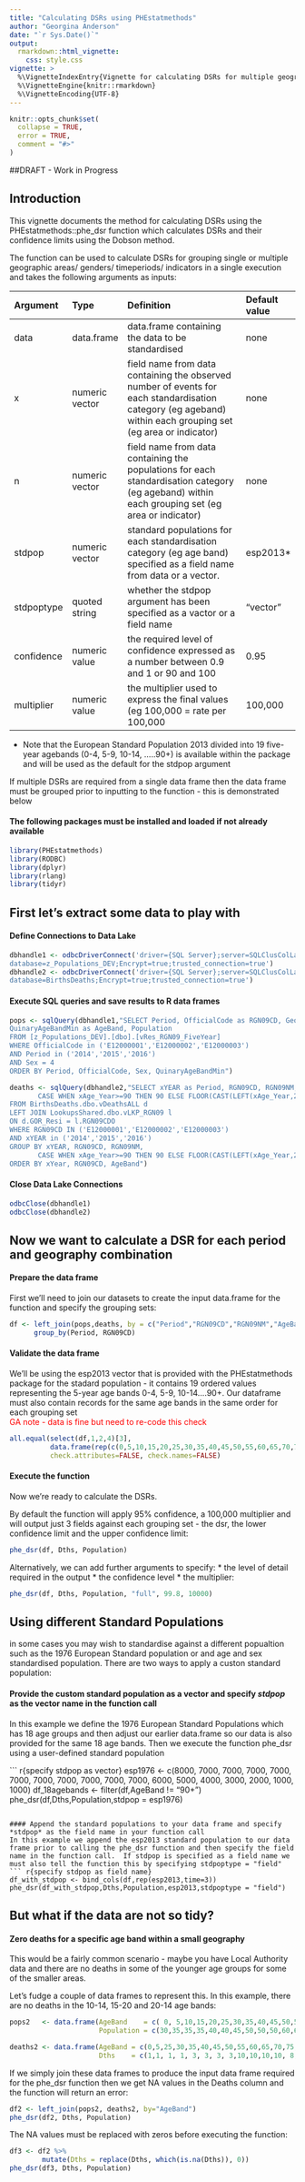 ```yaml
---
title: "Calculating DSRs using PHEstatmethods"
author: "Georgina Anderson"
date: "`r Sys.Date()`"
output: 
  rmarkdown::html_vignette:
    css: style.css
vignette: >
  %\VignetteIndexEntry{Vignette for calculating DSRs for multiple geographies and time periods using data from the Data Lake}
  %\VignetteEngine{knitr::rmarkdown}
  %\VignetteEncoding{UTF-8}
---
```


```r
knitr::opts_chunk$set(
  collapse = TRUE,
  error = TRUE,
  comment = "#>"
)
```

##DRAFT - Work in Progress



## Introduction
This vignette documents the method for calculating DSRs using the PHEstatmethods::phe_dsr function 
which calculates DSRs and their confidence limits using the Dobson method.


The function can be used to calculate DSRs for grouping single or multiple geographic areas/ genders/ timeperiods/ indicators in a single execution and takes the following arguments as inputs:


| Argument   | Type            | Definition                                                                |Default value  |
|:-----------|:----------------|:--------------------------------------------------------------------------|:--------------|
| data       | data.frame      | data.frame containing the data to be standardised                         | none          |
| x          | numeric vector  | field name from data containing the observed number of events for each standardisation category (eg ageband) within each grouping set (eg area or indicator)    | none          |
| n          | numeric vector  | field name from data containing the populations for each standardisation category (eg ageband) within each grouping set (eg area or indicator)| none          |
| stdpop     | numeric vector  | standard populations for each standardisation category (eg age band) specified as a field name from data or a vector.    | esp2013*         | 
| stdpoptype | quoted string   | whether the stdpop argument has been specified as a vactor or a field name| "vector"      | 
| confidence | numeric value   | the required level of confidence expressed as a number between 0.9 and 1 or 90 and 100  | 0.95          |
| multiplier | numeric value   | the multiplier used to express the final values (eg 100,000 = rate per 100,000 | 100,000       |


* Note that the European Standard Population 2013 divided into 19 five-year agebands (0-4, 5-9, 10-14, .....90+) is available within the package and will be used as the default for the stdpop argument

If multiple DSRs are required from a single data frame then the data frame must be grouped prior to inputting to the function - this is demonstrated below 


#### The following packages must be installed and loaded if not already available

```r
library(PHEstatmethods)
library(RODBC)
library(dplyr)
library(rlang)
library(tidyr)
```


## First let's extract some data to play with

#### Define Connections to Data Lake
```r
dbhandle1 <- odbcDriverConnect('driver={SQL Server};server=SQLClusColLake\\Lake;
database=z_Populations_DEV;Encrypt=true;trusted_connection=true')
dbhandle2 <- odbcDriverConnect('driver={SQL Server};server=SQLClusColLake\\Lake;
database=BirthsDeaths;Encrypt=true;trusted_connection=true')
```

#### Execute SQL queries and save results to R data frames
```r
pops <- sqlQuery(dbhandle1,"SELECT Period, OfficialCode as RGN09CD, GeoName as RGN09NM, 
QuinaryAgeBandMin as AgeBand, Population
FROM [z_Populations_DEV].[dbo].[vRes_RGN09_FiveYear]
WHERE OfficialCode in ('E12000001','E12000002','E12000003')
AND Period in ('2014','2015','2016')
AND Sex = 4
ORDER BY Period, OfficialCode, Sex, QuinaryAgeBandMin")

deaths <- sqlQuery(dbhandle2,"SELECT xYEAR as Period, RGN09CD, RGN09NM, 
       CASE WHEN xAge_Year>=90 THEN 90 ELSE FLOOR(CAST(LEFT(xAge_Year,2) AS FLOAT)/5)*5 END AS AgeBand, COUNT(*) AS Dths
FROM BirthsDeaths.dbo.vDeathsALL d
LEFT JOIN LookupsShared.dbo.vLKP_RGN09 l
ON d.GOR_Resi = l.RGN09CDO 
WHERE RGN09CD IN ('E12000001','E12000002','E12000003')
AND xYEAR in ('2014','2015','2016')
GROUP BY xYEAR, RGN09CD, RGN09NM, 
       CASE WHEN xAge_Year>=90 THEN 90 ELSE FLOOR(CAST(LEFT(xAge_Year,2) AS FLOAT)/5)*5 END
ORDER BY xYear, RGN09CD, AgeBand")
```

#### Close Data Lake Connections
```r
odbcClose(dbhandle1)
odbcClose(dbhandle2)
```


## Now we want to calculate a DSR for each period and geography combination

#### Prepare the data frame

First we'll need to join our datasets to create the input data.frame for the function and specify the grouping sets:

``` r
df <- left_join(pops,deaths, by = c("Period","RGN09CD","RGN09NM","AgeBand")) %>%
      group_by(Period, RGN09CD)
```
 

#### Validate the data frame


We'll be using the esp2013 vector that is provided with the PHEstatmethods package for the stadard population -
it contains 19 ordered values representing the 5-year age bands 0-4, 5-9, 10-14....90+.
Our dataframe must also contain records for the same age bands in the same order for each grouping set
<br />
<span style="color:red">GA note - data is fine but need to re-code this check</span>


``` r
all.equal(select(df,1,2,4)[3],
          data.frame(rep(c(0,5,10,15,20,25,30,35,40,45,50,55,60,65,70,75,80,85,90),times=9)),
          check.attributes=FALSE, check.names=FALSE)
```


#### Execute the function
 
Now we're ready to calculate the DSRs.  

By default the function will apply 95% confidence, a 100,000 multiplier and will output just 3 fields against each grouping set - the dsr, the lower confidence limit and the upper confidence limit: 
 
``` r
phe_dsr(df, Dths, Population)

```

Alternatively, we can add further arguments to specify:
* the level of detail required in the output
* the confidence level 
* the multiplier:

``` r
phe_dsr(df, Dths, Population, "full", 99.8, 10000)
```

## Using different Standard Populations

in some cases you may wish to standardise against a different popualtion such as the 1976 European Standard population or and age and sex standardised population.  There are two ways to apply a custon standard population:

#### Provide the custom standard population as a vector and specify *stdpop* as the vector name in the function call
In this example we define the 1976 European Standard Populations which has 18 age groups and then adjust our earlier data.frame so our data is also provided for the same 18 age bands.  Then we execute the function phe_dsr using a user-defined standard population

``` r{specify stdpop as vector}
esp1976 <- c(8000,	7000,	7000,	7000,	7000,	7000,	7000,	7000,	7000,	7000,	7000,	6000,	5000,	4000,	3000,	2000,	1000,	1000)
df_18agebands <- filter(df,AgeBand != "90+")
phe_dsr(df,Dths,Population,stdpop = esp1976)

```

#### Append the standard populations to your data frame and specify *stdpop* as the field name in your function call
In this example we append the esp2013 standard population to our data frame prior to calling the phe_dsr function and then specify the field name in the function call.  If stdpop is specified as a field name we must also tell the function this by specifying stdpoptype = "field"
``` r{specify stdpop as field name}
df_with_stdpop <- bind_cols(df,rep(esp2013,time=3))
phe_dsr(df_with_stdpop,Dths,Population,esp2013,stdpoptype = "field")

```

## But what if the data are not so tidy?

#### Zero deaths for a specific age band within a small geography
This would be a fairly common scenario - maybe you have Local Authority data and there are no deaths in some of the younger age groups for some of the smaller areas.  

Let's fudge a couple of data frames to represent this.  In this example, there are no deaths in the 10-14, 15-20 and 20-14 age bands:

``` r
pops2   <- data.frame(AgeBand    = c( 0, 5,10,15,20,25,30,35,40,45,50,55,60,65,70,75,80,85,90),
                      Population = c(30,35,35,35,40,40,45,50,50,50,60,60,70,75,70,60,20,20,15))

deaths2 <- data.frame(AgeBand = c(0,5,25,30,35,40,45,50,55,60,65,70,75,80,85,90),
                      Dths    = c(1,1, 1, 1, 3, 3, 3, 3,10,10,10,10, 8, 8, 8, 8))
```

If we simply join these data frames to produce the input data frame required for the phe_dsr function then we get NA values in the Deaths column and the function will return an error:

``` r
df2 <- left_join(pops2, deaths2, by="AgeBand")
phe_dsr(df2, Dths, Population)
```

The NA values must be replaced with zeros before executing the function: 

``` r
df3 <- df2 %>%
        mutate(Dths = replace(Dths, which(is.na(Dths)), 0))
phe_dsr(df3, Dths, Population)
```
